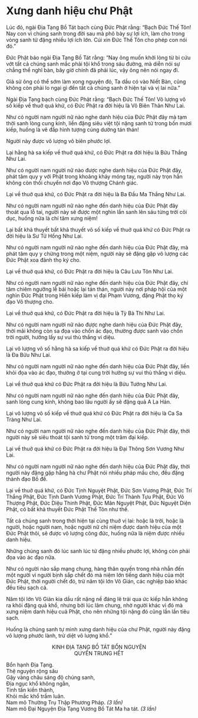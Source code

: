 # Xưng danh hiệu chư Phật {#xung-danh-hieu-chu-phat}
  
Lúc đó, ngài Địa Tạng Bồ Tát bạch cùng Đức Phật rằng: "Bạch Đức Thế Tôn! Nay con vì chúng sanh trong đời sau mà phô bày sự lợi ích, làm cho trong vòng sanh tử đặng nhiều lợi ích lớn. Cúi xin Đức Thế Tôn cho phép con nói đó."  
  
Đức Phật bảo ngài Địa Tạng Bồ Tát rằng: "Nay ông muốn khởi lòng từ bi cứu vớt tất cả chúng sanh mắc phải tội khổ trong sáu đường, mà diễn nói sự chẳng thể nghĩ bàn, bây giờ chính đã phải lúc, vậy ông nên nói ngay đi.  
  
Giả sử ông có thể sớm làm xong nguyện đó, Ta dầu có vào Niết Bàn, cũng không còn phải lo ngại gì đến tất cả chúng sanh ở hiện tại và vị lai nữa."  
  
Ngài Địa Tạng bạch cùng Đức Phật rằng: "Bạch Đức Thế Tôn! Vô lượng vô số kiếp về thuở quá khứ, có Đức Phật ra đời hiệu là Vô Biên Thân Như Lai.  
  
Như có người nam người nữ nào nghe danh hiệu của Đức Phật đây mà tạm thời sanh lòng cung kính, liền đặng siêu việt tội nặng sanh tử trong bốn mươi kiếp, huống là vẽ đắp hình tượng cúng dường tán thán!  
  
Người này được vô lượng vô biên phước lợi.  
  
Lại hằng hà sa kiếp về thuở quá khứ, có Đức Phật ra đời hiệu là Bửu Thắng Như Lai.  
  
Như có người nam người nữ nào được nghe danh hiệu của Đức Phật đây, phát tâm quy y với Phật trong khoảng khảy móng tay, người này trọn hẳn không còn thối chuyển nơi đạo Vô thượng Chánh giác.  
  
Lại về thuở quá khứ, có Đức Phật ra đời hiệu là Ba Đầu Ma Thắng Như Lai.  
  
Như có người nam người nữ nào nghe đến danh hiệu của Đức Phật đây thoát qua lỗ tai, người này sẽ được một nghìn lần sanh lên sáu từng trời cõi dục, huống nữa là chí tâm xưng niệm!  
  
Lại bất khả thuyết bất khả thuyết vô số kiếp về thuở quá khứ có Đức Phật ra đời hiệu là Sư Tử Hống Như Lai.  
  
Như có người nam người nữ nào nghe đến danh hiệu của Đức Phật đây, mà phát tâm quy y chừng trong một niệm, người này sẽ đặng gặp vô lượng các Đức Phật xoa đảnh thọ ký cho.  
  
Lại về thuở quá khứ, có Đức Phật ra đời hiệu là Câu Lưu Tôn Như Lai.  
  
Như có người nam người nữ nào nghe đến danh hiệu của Đức Phật đây, chí tâm chiêm ngưỡng lễ bái hoặc lại tán thán, người này nơi pháp hội của một nghìn Đức Phật trong Hiền kiếp làm vị đại Phạm Vương, đặng Phật thọ ký đạo Vô thượng cho.  
  
Lại về thuở quá khứ, có Đức Phật ra đời hiệu là Tỳ Bà Thi Như Lai.  
  
Như có người nam người nữ nào được nghe danh hiệu của Đức Phật đây, thời mãi không còn sa đọa vào chốn ác đạo, thường được sanh vào chốn trời người, hưởng lấy sự vui thù thắng vi diệu.  
  
Lại vô lượng vô số hằng hà sa kiếp về thuở quá khứ có Đức Phật ra đời hiệu là Đa Bửu Như Lai.  
  
Như có người nam người nữ nào nghe đến danh hiệu của Đức Phật đây, liền khỏi đọa vào ác đạo, thường ở tại cung trời hưởng sự vui thù thắng vi diệu.  
  
Lại về thuở quá khứ có Đức Phật ra đời hiệu là Bửu Tướng Như Lai.  
  
Như có người nam người nữ nào nghe đến danh hiệu của Đức Phật đây, sanh lòng cung kính, không bao lâu người ấy sẽ đặng quả A La Hán.  
  
Lại vô lượng vô số kiếp về thuở quá khứ có Đức Phật ra đời hiệu là Ca Sa Tràng Như Lai.  
  
Như có người nam người nữ nào nghe đến danh hiệu của Đức Phật đây, thời người này sẽ siêu thoát tội sanh tử trong một trăm đại kiếp.  
  
Lại về thuở quá khứ có Đức Phật ra đời hiệu là Đại Thông Sơn Vương Như Lai.  
  
Như có người nam người nữ nào nghe đến danh hiệu của Đức Phật đây, thời người này đặng gặp hằng hà chư Phật nói nhiều pháp mầu cho, đều đặng thành đạo Bồ đề.  
  
Lại về thuở quá khứ, có Đức Tịnh Nguyệt Phật, Đức Sơn Vương Phật, Đức Trí Thắng Phật, Đức Tịnh Danh Vương Phật, Đức Trí Thành Tựu Phật, Đức Vô Thượng Phật, Đức Diệu Thinh Phật, Đức Mãn Nguyệt Phật, Đức Nguyệt Diện Phật, có bất khả thuyết Đức Phật Thế Tôn như thế.  
  
Tất cả chúng sanh trong thời hiện tại cùng thuở vị lai: hoặc là trời, hoặc là người, hoặc người nam, hoặc người nữ chỉ niệm được danh hiệu của một Đức Phật thôi, sẽ được vô lượng công đức, huống nữa là niệm được nhiều danh hiệu.  
  
Những chúng sanh đó lúc sanh lúc tử đặng nhiều phước lợi, không còn phải đọa vào ác đạo nữa.  
  
Như có người nào sắp mạng chung, hàng thân quyến trong nhà nhẫn đến một người vì người bịnh sắp chết đó mà niệm lớn tiếng danh hiệu của một Đức Phật, thời người chết đó, trừ năm tội lớn Vô Gián, các nghiệp báo khác đều tiêu sạch cả.  
  
Năm tội lớn Vô Gián kia dầu rất nặng nề đáng lẽ trải qua ức kiếp hẳn không ra khỏi đặng quả khổ, nhưng bởi lúc lâm chung, nhờ người khác vì đó mà xưng niệm danh hiệu cuả Phật, cho nên những tội nặng đó cũng lần lần tiêu sạch.  
  
Huống là chúng sanh tự mình xưng danh hiệu của chư Phật, người này đặng vô lượng phước lành, trừ diệt vô lượng khổ."  
  
  
  
<center>KINH ĐỊA TẠNG BỒ TÁT BỔN NGUYỆN</center>  

<center>QUYỂN TRUNG HẾT</center>  
  
  
Bổn hạnh Địa Tạng.  
Thệ nguyện rộng sâu  
Gậy vàng châu sáng độ chúng sanh,  
Địa ngục khổ không ngằn,  
Tinh tấn kiền thành,  
Khỏi mắc khổ trầm luân.  
Nam mô Thường Trụ Thập Phương Pháp. *(3 lần)*  
Nam mô Đại Nguyện Địa Tạng Vương Bồ Tát Ma ha tát. *(3 lần)*  
  
